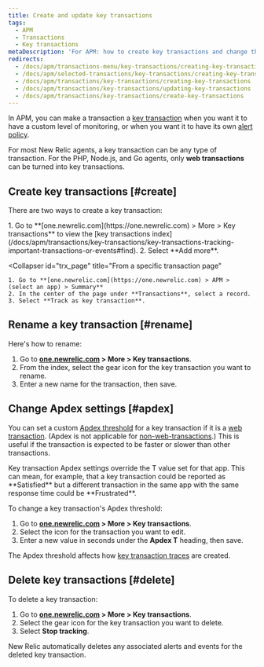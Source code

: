 ```yaml
---
title: Create and update key transactions
tags:
  - APM
  - Transactions
  - Key transactions
metaDescription: 'For APM: how to create key transactions and change their Apdex settings.'
redirects:
  - /docs/apm/transactions-menu/key-transactions/creating-key-transactions
  - /docs/apm/selected-transactions/key-transactions/creating-key-transactions
  - /docs/apm/transactions/key-transactions/creating-key-transactions
  - /docs/apm/transactions/key-transactions/updating-key-transactions
  - /docs/apm/transactions/key-transactions/create-key-transactions
---
```


In APM, you can make a transaction a [key transaction](/docs/apm/transactions/key-transactions/key-transactions-tracking-important-transactions-or-events) when you want it to have a custom level of monitoring, or when you want it to have its own [alert policy](/docs/apm/transactions/key-transactions/view-key-transactions-alert-information).

For most New Relic agents, a key transaction can be any type of transaction. For the PHP, Node.js, and Go agents, only **web transactions** can be turned into key transactions.

## Create key transactions [#create]

There are two ways to create a key transaction:

<CollapserGroup>
  <Collapser
    id="index"
    title="From the key transaction index"
  >
    1. Go to **[one.newrelic.com](https://one.newrelic.com) > More > Key transactions** to view the [key transactions index](/docs/apm/transactions/key-transactions/key-transactions-tracking-important-transactions-or-events#find).
    2. Select **Add more**.
  </Collapser>

  <Collapser
    id="trx_page"
    title="From a specific transaction page"
  >
    1. Go to **[one.newrelic.com](https://one.newrelic.com) > APM > (select an app) > Summary**
    2. In the center of the page under **Transactions**, select a record.
    3. Select **Track as key transaction**.
  </Collapser>
</CollapserGroup>

## Rename a key transaction [#rename]

Here's how to rename:

1. Go to **[one.newrelic.com](https://one.newrelic.com) > More > Key transactions**.
2. From the index, select the gear <Icon name="fe-settings"/>
   icon for the key transaction you want to rename.
3. Enter a new name for the transaction, then save.

## Change Apdex settings [#apdex]

You can set a custom [Apdex threshold](/docs/apm/new-relic-apm/apdex/apdex-measuring-user-satisfaction) for a key transaction if it is a [web transaction](/docs/using-new-relic/welcome-new-relic/getting-started/glossary#transaction). (Apdex is not applicable for [non-web-transactions](/docs/using-new-relic/welcome-new-relic/getting-started/glossary#non-web-transaction).) This is useful if the transaction is expected to be faster or slower than other transactions.

<Callout variant="important">
  Key transaction Apdex settings override the T value set for that app. This can mean, for example, that a key transaction could be reported as **Satisfied** but a different transaction in the same app with the same response time could be **Frustrated**.
</Callout>

To change a key transaction's Apdex threshold:

1. Go to **[one.newrelic.com](https://one.newrelic.com) > More > Key transactions**.
2. Select the <Icon name="fe-settings"/>
   icon for the transaction you want to edit.
3. Enter a new value in seconds under the **Apdex T** heading, then save.

The Apdex threshold affects how [key transaction traces](/docs/apm/transactions/transaction-traces/configure-transaction-traces#key-txns) are created.

## Delete key transactions [#delete]

To delete a key transaction:

1. Go to **[one.newrelic.com](https://one.newrelic.com) > More > Key transactions**.
2. Select the gear <Icon name="fe-settings"/>
   icon for the key transaction you want to delete.
3. Select **Stop tracking**.

New Relic automatically deletes any associated alerts and events for the deleted key transaction.
